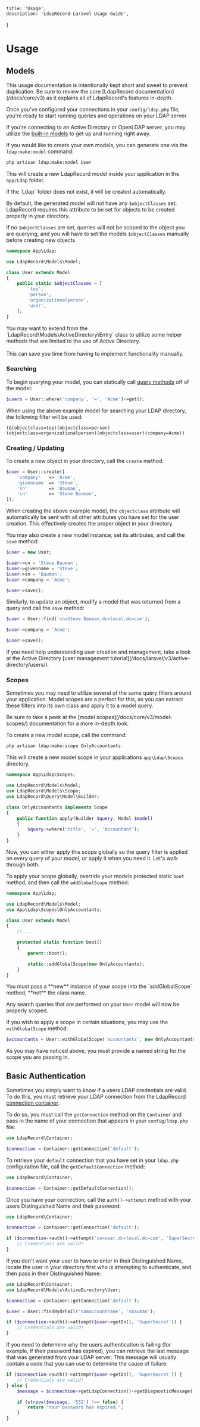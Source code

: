     title: 'Usage',
    description: 'LdapRecord-Laravel Usage Guide',
}

# Usage

## Models

<Note>
This usage documentation is intentionally kept short and sweet to prevent duplication.
Be sure to review the core [LdapRecord documentation](/docs/core/v3) as it explains
all of LdapRecord's features in-depth.
</Note>

Once you've configured your connections in your `config/ldap.php` file,
you're ready to start running queries and operations on your LDAP server.

If you're connecting to an Active Directory or OpenLDAP server, you may utilize the
[built-in models](/docs/core/v3/models#predefined-models) to get up and running right away.

If you would like to create your own models, you can generate one via the `ldap:make:model` command:

```bash
php artisan ldap:make:model User
```

This will create a new LdapRecord model inside your application in the `app/Ldap` folder.

<Note>
If the `Ldap` folder does not exist, it will be created automatically.
</Note>

By default, the generated model will not have any `$objectClasses` set. LdapRecord requires
this attribute to be set for objects to be created properly in your directory.

If no `$objectClasses` are set, queries will not be scoped to the object you are querying,
and you will have to set the models `$objectClasses` manually before creating new objects.

```php
namespace App\Ldap;

use LdapRecord\Models\Model;

class User extends Model
{
    public static $objectClasses = [
        'top',
        'person',
        'organizationalperson',
        'user',
    ];
}
```

<Note>
You may want to extend from the `LdapRecord\Models\ActiveDirectory\Entry` class to
utilize some helper methods that are limited to the use of Active Directory.
<br/><br/>
This can save you time from having to implement functionality manually.
</Note>

### Searching

To begin querying your model, you can statically call [query methods](/docs/core/v3/searching) off of the model:

```php
$users = User::where('company', '=', 'Acme')->get();
```

When using the above example model for searching your LDAP directory, the following filter will be used:

```text
(&(objectclass=top)(objectclass=person)(objectclass=organizationalperson)(objectclass=user)(company=Acme))
```

### Creating / Updating

To create a new object in your directory, call the `create` method:

```php
$user = User::create([
    'company'   => 'Acme',
    'givenname' => 'Steve',
    'sn'        => 'Bauman',
    'cn'        => 'Steve Bauman',
]);
```

When creating the above example model, the `objectclass` attribute will automatically be
sent with all other attributes you have set for the user creation. This effectively
creates the proper object in your directory.

You may also create a new model instance, set its attributes, and call the `save` method:

```php
$user = new User;

$user->cn = 'Steve Bauman';
$user->givenname = 'Steve';
$user->sn = 'Bauman';
$user->company = 'Acme';

$user->save();
```

Similarly, to update an object, modify a model that was returned from a query and call the `save` method:

```php
$user = User::find('cn=Steve Bauman,dc=local,dc=com');

$user->company = 'Acme';

$user->save();
```

<Note>
If you need help understanding user creation and management, take a look at the Active Directory
[user management tutorial](/docs/laravel/v3/active-directory/users/).
</Note>

### Scopes

Sometimes you may need to utilize several of the same query filters around your application.
Model scopes are a perfect for this, as you can extract these filters into its own class
and apply it to a model query.

<Note>
Be sure to take a peek at the [model scopes](/docs/core/v3/model-scopes/)
documentation for a more in-depth look.
</Note>

To create a new model scope, call the command:

```bash
php artisan ldap:make:scope OnlyAccountants
```

This will create a new model scope in your applications `app\Ldap\Scopes` directory.

```php
namespace App\Ldap\Scopes;

use LdapRecord\Models\Model;
use LdapRecord\Models\Scope;
use LdapRecord\Query\Model\Builder;

class OnlyAccountants implements Scope
{
    public function apply(Builder $query, Model $model)
    {
        $query->where('title', '=', 'Accountant');
    }
}
```

Now, you can either apply this scope globally so the query filter is applied on every
query of your model, or apply it when you need it. Let's walk through both.

To apply your scope globally, override your models protected static `boot`
method, and then call the `addGlobalScope` method:

```php
namespace App\Ldap;

use LdapRecord\Models\Model;
use App\Ldap\Scopes\OnlyAccountants;

class User extends Model
{
    // ...

    protected static function boot()
    {
        parent::boot();

        static::addGlobalScope(new OnlyAccountants);
    }
}
```

<Note>
You must pass a **new** instance of your scope into the `addGlobalScope` method, **not** the class name.
</Note>

Any search queries that are performed on your `User` model will now be properly scoped.

If you wish to apply a scope in certain situations, you may use the `withGlobalScope` method:

```php
$accountants = User::withGlobalScope('accountants', new OnlyAccountants)->get();
```

As you may have noticed above, you must provide a named string for the scope you are passing in.

## Basic Authentication

Sometimes you simply want to know if a users LDAP credentials are valid.
To do this, you must retrieve your LDAP connection from the LdapRecord
[connection container](/docs/core/v3/connections/#container).

To do so, you must call the `getConnection` method on the `Container` and pass in the name of
your connection that appears in your `config/ldap.php` file:

```php
use LdapRecord\Container;

$connection = Container::getConnection('default');
```

To retrieve your `default` connection that you have set in your `ldap.php` configuration
file, call the `getDefaultConnection` method:

```php
use LdapRecord\Container;

$connection = Container::getDefaultConnection();
```

Once you have your connection, call the `auth()->attempt` method with your users
Distinguished Name and their password:

```php
use LdapRecord\Container;

$connection = Container::getConnection('default');

if ($connection->auth()->attempt('cn=user,dc=local,dc=com', 'SuperSecret')) {
    // Credentials are valid!
}
```

If you don't want your user to have to enter in their Distinguished Name, locate the
user in your directory first who is attempting to authenticate, and then pass in
their Distinguished Name:

```php
use LdapRecord\Container;
use LdapRecord\Models\ActiveDirectory\User;

$connection = Container::getConnection('default');

$user = User::findByOrFail('samaccountname', 'sbauman');

if ($connection->auth()->attempt($user->getDn(), 'SuperSecret')) {
    // Credentials are valid!
}
```

If you need to determine why the users authentication is failing (for example, if their password has expired),
you can retrieve the last message that was generated from your LDAP server. This message will usually
contain a code that you can use to determine the cause of failure:

```php
if ($connection->auth()->attempt($user->getDn(), 'SuperSecret')) {
    // Credentials are valid!
} else {
    $message = $connection->getLdapConnection()->getDiagnosticMessage();

    if (strpos($message, '532') !== false) {
        return "Your password has expired.";
    }
}
```
